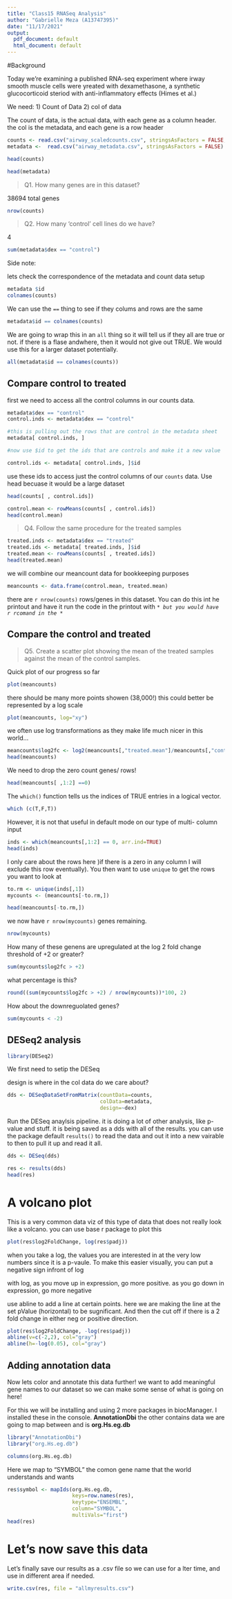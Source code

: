```yaml
---
title: "Class15 RNASeq Analysis"
author: "Gabrielle Meza (A13747395)"
date: "11/17/2021"
output:
  pdf_document: default
  html_document: default
---
```


#Background

Today we're examining a published RNA-seq experiment where irway smooth muscle cells were yreated with dexamethasone, a synthetic glucocorticoid steriod with anti-inflammatory effects (Himes et al.)

We need:
1) Count of Data
2) col of data 

The count of data, is the actual data, with each gene as a column header. the col is the metadata, and each gene is a row header

```r
counts <- read.csv("airway_scaledcounts.csv", stringsAsFactors = FALSE, row.names=1)
metadata <-  read.csv("airway_metadata.csv", stringsAsFactors = FALSE)
```

```r
head(counts)
```
```r
head(metadata)
```

> Q1. How many genes are in this dataset? 

38694 total genes

```r
nrow(counts)
```


> Q2. How many ‘control’ cell lines do we have?

4

```r
sum(metadata$dex == "control")
```


Side note: 

lets check the correspondence of the metadata and count data setup 

```r
metadata $id
colnames(counts)
```

We can use the `==` thing to see if they colums and rows are the same 

```r
metadata$id == colnames(counts)
```

We are going to wrap this in an `all` thing so it will tell us if they all are true or not. if there is a flase andwhere, then it would not give out TRUE. We would use this for a larger dataset potentially.

```r
all(metadata$id == colnames(counts))
```


## Compare control to treated 

first we need to access all the control columns in our counts data. 

```r
metadata$dex == "control"
control.inds <- metadata$dex == "control"

#this is pulling out the rows that are control in the metadata sheet 
metadata[ control.inds, ]

#now use $id to get the ids that are controls and make it a new value 

control.ids <- metadata[ control.inds, ]$id

```

use these ids to access just the control columns of our `counts` data. Use head becuase it would be a large dataset 

```r
head(counts[ , control.ids])
```

```r
control.mean <- rowMeans(counts[ , control.ids])
head(control.mean)
```

> Q4. Follow the same procedure for the treated samples

```r
treated.inds <- metadata$dex == "treated"
treated.ids <- metadata[ treated.inds, ]$id
treated.mean <- rowMeans(counts[ , treated.ids])
head(treated.mean)
```

we will combine our meancount data for bookkeeping purposes

```r
meancounts <- data.frame(control.mean, treated.mean)
```

there are `r nrow(counts)` rows/genes in this dataset. You can do this int he printout and have it run the code in the printout with *``* but you would have r rcomand in the *``*

## Compare the control and treated 

> Q5. Create a scatter plot showing the mean of the treated samples against the mean of the control samples. 

Quick plot of our progress so far

```r
plot(meancounts)

```

there should be many more points showen (38,000!) this could better be represented by a log scale 

```r
plot(meancounts, log="xy")
```

we often use log transformations as they make life much nicer in this world... 

```r
meancounts$log2fc <- log2(meancounts[,"treated.mean"]/meancounts[,"control.mean"])
head(meancounts)

```

We need to drop the zero count genes/ rows! 

```r
head(meancounts[ ,1:2] ==0)
```

The `which()` function tells us the indices of TRUE entries in a logical vector. 

```r
which (c(T,F,T))
```

However, it is not that useful in default mode on our type of multi- column input 

```r
inds <- which(meancounts[,1:2] == 0, arr.ind=TRUE)
head(inds)
```

I only care about the rows here )if there is a zero in any column I will exclude this row eventually). You then want to use `unique` to get the rows you want to look at 

```r
to.rm <- unique(inds[,1])
mycounts <- (meancounts[-to.rm,])
```

```r
head(meancounts[-to.rm,])
```

we now have `r nrow(mycounts)` genes remaining. 

```r
nrow(mycounts)
```

How many of these genens are upregulated at the log 2 fold change threshold of +2 or greater?

```r
sum(mycounts$log2fc > +2)
```

what percentage is this?

```r
round((sum(mycounts$log2fc > +2) / nrow(mycounts))*100, 2)
```

How about the downreguolated genes? 

```r
sum(mycounts < -2)
```

## DESeq2 analysis 

```r
library(DESeq2)
```
We first need to setip the DESeq 

design is where in the col data do we care about? 

```r
dds <- DESeqDataSetFromMatrix(countData=counts, 
                              colData=metadata, 
                              design=~dex)
```

Run the DESeq anaylsis pipeline. it is doing a lot of other analysis, like p-value and stuff. it is being saved as a dds with all of the results. you can use the package default `results()` to read the data and out it into a new vairable to then to pull it up and read it all. 

```r
dds <- DESeq(dds)
```

```r
res <- results(dds)
head(res)
```

# A volcano plot 

This is a very common data viz of this type of data that does not really look like a volcano. you can use base r package to plot this

```r
plot(res$log2FoldChange, log(res$padj))
```

when you take a log, the values you are interested in at the very low numbers since it is a p-vaule. To make this easier visually, you can put a negative sign infront of log 

with log, as you move up in expression, go more positive. as you go down in expression, go more negative 

use abline to add a line at certain points. here we are making the line at the set pValue (horizontal) to be sugnificant. And then the cut off if there is a 2 fold change in either neg or positive direction. 

```r
plot(res$log2FoldChange, -log(res$padj))
abline(v=c(-2,2), col="gray")
abline(h=-log(0.05), col="gray")
```

## Adding annotation data 

Now lets color and annotate this data further! we want to add meaningful gene names to our dataset so we can make some sense of what is going on here! 

For this we will be installing and using 2 more packages in biocManager. I installed these in the console. **AnnotationDbi** the other contains data we are going to map between and is **org.Hs.eg.db**

```r
library("AnnotationDbi")
library("org.Hs.eg.db")
```

```r
columns(org.Hs.eg.db)
```
Here we map to "SYMBOL" the comon gene name that the world understands and wants 

```r
res$symbol <- mapIds(org.Hs.eg.db,
                     keys=row.names(res),
                     keytype="ENSEMBL",
                     column="SYMBOL",   
                     multiVals="first")
head(res)
```

# Let's now save this data 

Let's finally save our results as a .csv file so we can use for a lter time, and use in different area if needed. 

```r
write.csv(res, file = "allmyresults.csv")
```


